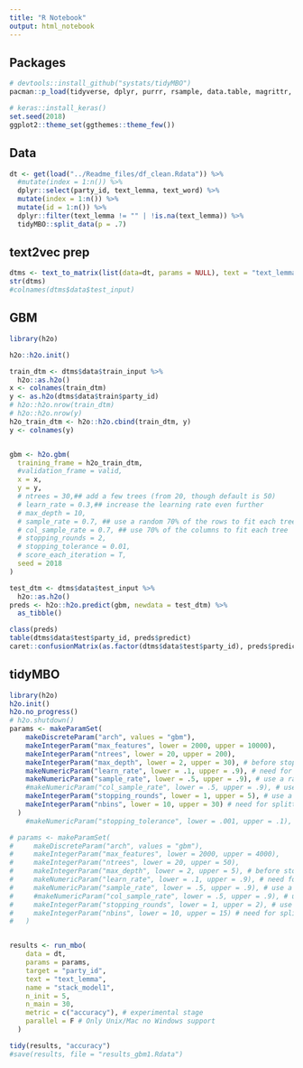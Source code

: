 ---
title: "R Notebook"
output: html_notebook
---

## Packages

```{r}
# devtools::install_github("systats/tidyMBO")
pacman::p_load(tidyverse, dplyr, purrr, rsample, data.table, magrittr, tidyTX, slam, ParamHelpers, data.table, mlr, mlrMBO, tidyMBO, devtools, h2o)

# keras::install_keras()
set.seed(2018)
ggplot2::theme_set(ggthemes::theme_few())
```

## Data

```{r}
dt <- get(load("../Readme_files/df_clean.Rdata")) %>% 
  #mutate(index = 1:n()) %>%
  dplyr::select(party_id, text_lemma, text_word) %>%
  mutate(index = 1:n()) %>%
  mutate(id = 1:n()) %>%
  dplyr::filter(text_lemma != "" | !is.na(text_lemma)) %>%
  tidyMBO::split_data(p = .7)
```

## text2vec prep

```{r}
dtms <- text_to_matrix(list(data=dt, params = NULL), text = "text_lemma")
str(dtms)
#colnames(dtms$data$test_input)
```

## GBM 

```{r}
library(h2o)

h2o::h2o.init()

train_dtm <- dtms$data$train_input %>%
  h2o::as.h2o()
x <- colnames(train_dtm)
y <- as.h2o(dtms$data$train$party_id)
# h2o::h2o.nrow(train_dtm)
# h2o::h2o.nrow(y)
h2o_train_dtm <- h2o::h2o.cbind(train_dtm, y)
y <- colnames(y)


gbm <- h2o.gbm(
  training_frame = h2o_train_dtm,
  #validation_frame = valid,
  x = x,                    
  y = y,                 
  # ntrees = 30,## add a few trees (from 20, though default is 50)
  # learn_rate = 0.3,## increase the learning rate even further
  # max_depth = 10, 
  # sample_rate = 0.7, ## use a random 70% of the rows to fit each tree
  # col_sample_rate = 0.7, ## use 70% of the columns to fit each tree
  # stopping_rounds = 2,       
  # stopping_tolerance = 0.01,
  # score_each_iteration = T, 
  seed = 2018
)
```


```{r}
test_dtm <- dtms$data$test_input %>%
  h2o::as.h2o()
preds <- h2o::h2o.predict(gbm, newdata = test_dtm) %>%
  as_tibble()

class(preds)
table(dtms$data$test$party_id, preds$predict)
caret::confusionMatrix(as.factor(dtms$data$test$party_id), preds$predict)
```


## tidyMBO

```{r}
library(h2o)
h2o.init()
h2o.no_progress()
# h2o.shutdown()
params <- makeParamSet(
    makeDiscreteParam("arch", values = "gbm"),
    makeIntegerParam("max_features", lower = 2000, upper = 10000),
    makeIntegerParam("ntrees", lower = 20, upper = 200),
    makeIntegerParam("max_depth", lower = 2, upper = 30), # before stopping
    makeNumericParam("learn_rate", lower = .1, upper = .9), # need for splitting
    makeNumericParam("sample_rate", lower = .5, upper = .9), # use a random 70% of the rows to fit each tree
    #makeNumericParam("col_sample_rate", lower = .5, upper = .9), # use a random 70% of the rows to fit each tree
    makeIntegerParam("stopping_rounds", lower = 1, upper = 5), # use a
    makeIntegerParam("nbins", lower = 10, upper = 30) # need for splitting
  )
    #makeNumericParam("stopping_tolerance", lower = .001, upper = .1), # use a

# params <- makeParamSet(
#     makeDiscreteParam("arch", values = "gbm"),
#     makeIntegerParam("max_features", lower = 2000, upper = 4000),
#     makeIntegerParam("ntrees", lower = 20, upper = 50),
#     makeIntegerParam("max_depth", lower = 2, upper = 5), # before stopping
#     makeNumericParam("learn_rate", lower = .1, upper = .9), # need for splitting
#     makeNumericParam("sample_rate", lower = .5, upper = .9), # use a random 70% of the rows to fit each tree
#     #makeNumericParam("col_sample_rate", lower = .5, upper = .9), # use a random 70% of the rows to fit each tree
#     makeIntegerParam("stopping_rounds", lower = 1, upper = 2), # use a
#     makeIntegerParam("nbins", lower = 10, upper = 15) # need for splitting
#   )


results <- run_mbo(
    data = dt, 
    params = params, 
    target = "party_id", 
    text = "text_lemma",
    name = "stack_model1", 
    n_init = 5, 
    n_main = 30,
    metric = c("accuracy"), # experimental stage
    parallel = F # Only Unix/Mac no Windows support
  )

tidy(results, "accuracy")
#save(results, file = "results_gbm1.Rdata")
```











